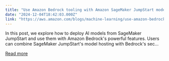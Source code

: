 ```yaml
---
title: "Use Amazon Bedrock tooling with Amazon SageMaker JumpStart models"
date: "2024-12-04T18:42:03.000Z"
link: "https://aws.amazon.com/blogs/machine-learning/use-amazon-bedrock-tooling-with-amazon-sagemaker-jumpstart-models/"
---
```


In this post, we explore how to deploy AI models from SageMaker JumpStart and use them with Amazon Bedrock's powerful features. Users can combine SageMaker JumpStart's model hosting with Bedrock's sec...

[Read more](https://aws.amazon.com/blogs/machine-learning/use-amazon-bedrock-tooling-with-amazon-sagemaker-jumpstart-models/)
